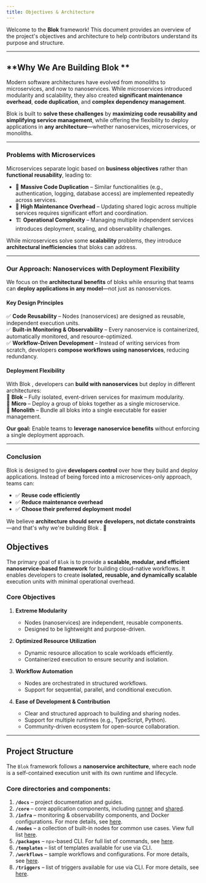 ```yaml
---
title: Objectives & Architecture
---
```


Welcome to the **Blok** framework! This document provides an overview of the project's objectives and architecture to help contributors understand its purpose and structure.

---

## **Why We Are Building Blok **  

Modern software architectures have evolved from monoliths to microservices, and now to nanoservices. While microservices introduced modularity and scalability, they also created **significant maintenance overhead**, **code duplication**, and **complex dependency management**.  

Blok is built to **solve these challenges** by **maximizing code reusability and simplifying service management**, while offering the flexibility to deploy applications in **any architecture**—whether nanoservices, microservices, or monoliths.  

---

### **Problems with Microservices**  
Microservices separate logic based on **business objectives** rather than **functional reusability**, leading to:  
- 🚨 **Massive Code Duplication** – Similar functionalities (e.g., authentication, logging, database access) are implemented repeatedly across services.  
- 🔄 **High Maintenance Overhead** – Updating shared logic across multiple services requires significant effort and coordination.  
- 🏗 **Operational Complexity** – Managing multiple independent services introduces deployment, scaling, and observability challenges.  

While microservices solve some **scalability** problems, they introduce **architectural inefficiencies** that bloks can address.  

---

### **Our Approach: Nanoservices with Deployment Flexibility**  
We focus on the **architectural benefits** of bloks while ensuring that teams can **deploy applications in any model**—not just as nanoservices.  

#### **Key Design Principles**  
✅ **Code Reusability** – Nodes (nanoservices) are designed as reusable, independent execution units.  
✅ **Built-in Monitoring & Observability** – Every nanoservice is containerized, automatically monitored, and resource-optimized.  
✅ **Workflow-Driven Development** – Instead of writing services from scratch, developers **compose workflows using nanoservices**, reducing redundancy.  

#### **Deployment Flexibility**  
With Blok , developers can **build with nanoservices** but deploy in different architectures:  
🔹 **Blok** – Fully isolated, event-driven services for maximum modularity.  
🔹 **Micro** – Deploy a group of bloks together as a single microservice.  
🔹 **Monolith** – Bundle all bloks into a single executable for easier management.  

**Our goal:** Enable teams to **leverage nanoservice benefits** without enforcing a single deployment approach.  

---

### **Conclusion**  
Blok is designed to give **developers control** over how they build and deploy applications. Instead of being forced into a microservices-only approach, teams can:  
- ✅ **Reuse code efficiently**  
- ✅ **Reduce maintenance overhead**  
- ✅ **Choose their preferred deployment model**  

We believe **architecture should serve developers, not dictate constraints**—and that's why we're building Blok . 🚀

## **Objectives**
The primary goal of `Blok` is to provide a **scalable, modular, and efficient nanoservice-based framework** for building cloud-native workflows. It enables developers to create **isolated, reusable, and dynamically scalable** execution units with minimal operational overhead.

### **Core Objectives**
1. **Extreme Modularity**  
   - Nodes (nanoservices) are independent, reusable components.
   - Designed to be lightweight and purpose-driven.  

2. **Optimized Resource Utilization**  
   - Dynamic resource allocation to scale workloads efficiently.
   - Containerized execution to ensure security and isolation.

3. **Workflow Automation**  
   - Nodes are orchestrated in structured workflows.
   - Support for sequential, parallel, and conditional execution.

4. **Ease of Development & Contribution**  
   - Clear and structured approach to building and sharing nodes.
   - Support for multiple runtimes (e.g., TypeScript, Python).
   - Community-driven ecosystem for open-source collaboration.

---

## **Project Structure**
The `Blok` framework follows a **nanoservice architecture**, where each node is a self-contained execution unit with its own runtime and lifecycle.

### Core directories and components:

1. **`/docs`** – project documentation and guides.
2. **`/core`** – core application components, including [runner](/docs/c/core/runner) and [shared](/docs/c/core/shared).
3. **`/infra`** – monitoring & observability components, and Docker configurations. For more details, see [here](/docs/d/advanced/monitoring-obserbvability).
4. **`/nodes`** – a collection of built-in nodes for common use cases. View full list [here](/docs/d/core-concepts/nodes-built-in).
5. **`/packages`** – `npx`-based CLI. For full list of commands, see [here](/docs/d/core-concepts/nanoctl).
6. **`/templates`** – list of templates available for use via CLI.
7. **`/workflows`** – sample workflows and configurations. For more details, see [here](/docs/d/core-concepts/workflows).
8. **`/triggers`** – list of triggers available for use via CLI. For more details, see [here](/docs/d/core-concepts/trigger).